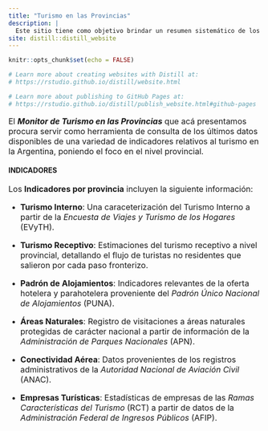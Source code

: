 ```yaml
---
title: "Turismo en las Provincias"
description: |
  Este sitio tiene como objetivo brindar un resumen sistemático de los principales indicadores relativos al turismo en las provincias de Argentina. 
site: distill::distill_website
---
```


```r
knitr::opts_chunk$set(echo = FALSE)

# Learn more about creating websites with Distill at:
# https://rstudio.github.io/distill/website.html

# Learn more about publishing to GitHub Pages at:
# https://rstudio.github.io/distill/publish_website.html#github-pages

```

<style>
p {
font-size: 1rem;
} 

.d-title > p {
font-size: 1rem;
}
</style>

El _**Monitor de Turismo en las Provincias**_ que acá presentamos procura servir como herramienta de consulta de los últimos datos disponibles de una variedad de indicadores relativos al turismo en la Argentina, poniendo el foco en el nivel provincial. 

#### INDICADORES

Los **Indicadores por provincia** incluyen la siguiente información: 

* **Turismo Interno**: Una caraceterización del Turismo Interno a partir de la _Encuesta de Viajes y Turismo de los Hogares_ (EVyTH). 

* **Turismo Receptivo**: Estimaciones del turismo receptivo a nivel provincial, detallando el flujo de turistas no residentes que salieron por cada paso fronterizo. 

* **Padrón de Alojamientos**: Indicadores relevantes de la oferta hotelera y parahotelera proveniente del _Padrón Único Nacional de Alojamientos_ (PUNA).

* **Áreas Naturales**: Registro de visitaciones a áreas naturales protegidas de carácter nacional a partir de información de la _Administración de Parques Nacionales_ (APN).

* **Conectividad Aérea**: Datos provenientes de los registros administrativos de la _Autoridad Nacional de Aviación Civil_ (ANAC).

* **Empresas Turísticas**: Estadísticas de empresas de las _Ramas Características del Turismo_ (RCT) a partir de datos de la _Administración Federal de Ingresos Públicos_ (AFIP).
